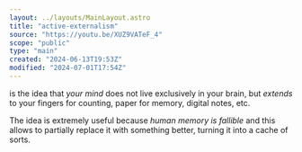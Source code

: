 ```yaml
---
layout: ../layouts/MainLayout.astro
title: "active-externalism"
source: "https://youtu.be/XUZ9VATeF_4"
scope: "public"
type: "main"
created: "2024-06-13T19:53Z"
modified: "2024-07-01T17:54Z"
---
```


is the idea that *your mind* does not live exclusively in your brain, but *extends* to your fingers for counting, paper for memory, digital notes, etc.

The idea is extremely useful because *human memory is fallible* and this allows to partially replace it with something better, turning it into a cache of sorts.